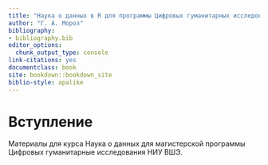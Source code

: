 ```yaml
--- 
title: "Наука о данных в R для программы Цифровых гуманитарных исследований"
author: "Г. А. Мороз"
bibliography:
- bibliography.bib
editor_options:
  chunk_output_type: console
link-citations: yes
documentclass: book
site: bookdown::bookdown_site
biblio-style: apalike
---
```


# Вступление

Материалы для курса Наука о данных для магистерской программы Цифровых гуманитарные исследования НИУ ВШЭ.